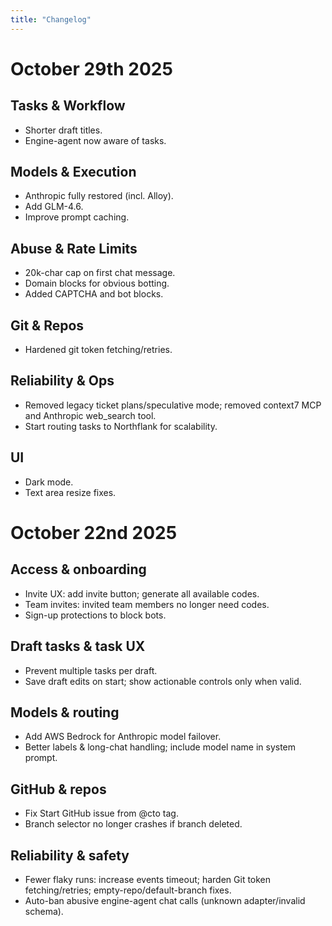 ```yaml
---
title: "Changelog"
---
```


# October 29th 2025

## Tasks & Workflow

- Shorter draft titles.
- Engine-agent now aware of tasks.

## Models & Execution

- Anthropic fully restored (incl. Alloy).
- Add GLM-4.6.
- Improve prompt caching.

## Abuse & Rate Limits

- 20k-char cap on first chat message.
- Domain blocks for obvious botting.
- Added CAPTCHA and bot blocks.

## Git & Repos

- Hardened git token fetching/retries.

## Reliability & Ops

- Removed legacy ticket plans/speculative mode; removed context7 MCP and Anthropic web_search tool.
- Start routing tasks to Northflank for scalability.

## UI

- Dark mode.
- Text area resize fixes.

# October 22nd 2025

## Access & onboarding

- Invite UX: add invite button; generate all available codes.
- Team invites: invited team members no longer need codes.
- Sign-up protections to block bots.

## Draft tasks & task UX

- Prevent multiple tasks per draft.
- Save draft edits on start; show actionable controls only when valid.

## Models & routing

- Add AWS Bedrock for Anthropic model failover.
- Better labels & long-chat handling; include model name in system prompt.

## GitHub & repos

- Fix Start GitHub issue from @cto tag.
- Branch selector no longer crashes if branch deleted.

## Reliability & safety

- Fewer flaky runs: increase events timeout; harden Git token fetching/retries; empty-repo/default-branch fixes.
- Auto-ban abusive engine-agent chat calls (unknown adapter/invalid schema).